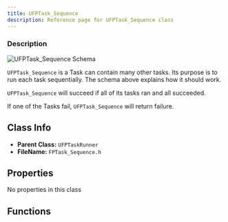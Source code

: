 ```yaml
---
title: UFPTask_Sequence
description: Reference page for UFPTask_Sequence class
---
```



<Ref c="UFPTask_Sequence" p="UFlowPilotTask" />

### Description

<Image src={schema} alt="UFPTask_Sequence Schema" />

`UFPTask_Sequence` is a Task can contain many other tasks. Its purpose is to run each task sequentially.
The schema above explains how it should work.

`UFPTask_Sequence` will succeed if all of its tasks ran and all succeeded.

If one of the Tasks fail, `UFPTask_Sequence` will return failure.



## Class Info
- __Parent Class:__ `UFPTaskRunner`
- __FileName:__ `FPTask_Sequence.h`
## Properties

No properties in this class
## Functions

